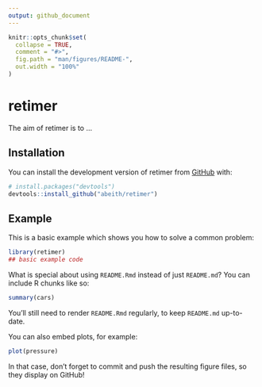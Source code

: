 ```yaml
---
output: github_document
---
```


<!-- README.md is generated from README.Rmd. Please edit that file -->

```r
knitr::opts_chunk$set(
  collapse = TRUE,
  comment = "#>",
  fig.path = "man/figures/README-",
  out.width = "100%"
)
```
# retimer

<!-- badges: start -->
<!-- badges: end -->

The aim of retimer is to ...

## Installation

You can install the development version of retimer from [GitHub](https://github.com/) with:

``` r
# install.packages("devtools")
devtools::install_github("abeith/retimer")
```



## Example

This is a basic example which shows you how to solve a common problem:

```r
library(retimer)
## basic example code
```

What is special about using `README.Rmd` instead of just `README.md`? You can include R chunks like so:

```r
summary(cars)
```

You'll still need to render `README.Rmd` regularly, to keep `README.md` up-to-date.

You can also embed plots, for example:

```r
plot(pressure)
```

In that case, don't forget to commit and push the resulting figure files, so they display on GitHub!
